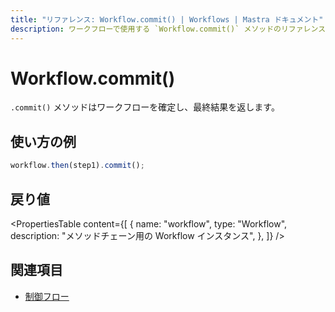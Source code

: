 ```yaml
---
title: "リファレンス: Workflow.commit() | Workflows | Mastra ドキュメント"
description: ワークフローで使用する `Workflow.commit()` メソッドのリファレンス。ワークフローを確定し、最終結果を返します。
---
```


# Workflow.commit()

`.commit()` メソッドはワークフローを確定し、最終結果を返します。

## 使い方の例

```typescript copy
workflow.then(step1).commit();
```


## 戻り値

<PropertiesTable
  content={[
    {
      name: "workflow",
      type: "Workflow",
      description: "メソッドチェーン用の Workflow インスタンス",
    },
  ]}
/>

## 関連項目

- [制御フロー](../../../docs/workflows/control-flow.mdx)